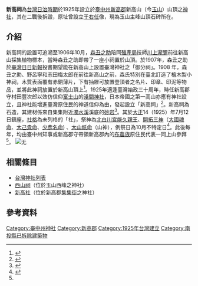 {{日本神社||name=新高祠|img=File:Nitaka shi.jpg|img_capt=新高祠|image_width=250px|nihongo=新高祠|hiragana=にいたかし|romaji=Nītaka jinja|location={{TWN-JPN}}[[臺中州|臺中州]][[新高郡|新高郡]]新高主山山頂|god=[[北白川宮能久親王|北白川宮能久親王]]、[[開拓三神|開拓三神]]（[[大國魂命|大國魂命]]、[[大己貴命|大己貴命]]、[[少彥名命|少彥名命]]) 、[[大山祇命|大山祇命]]|type=社|struct=砂岩|open_year=大正十四年（1925年）|close_year=不明|cere_date=10月不定日}}

'''新高祠'''為[[台灣日治時期|台灣日治時期]]於1925年設立於[[臺中州|臺中州]][[新高郡|新高郡]]新高山（今[[玉山|玉山]]）山頂之[[神社|神社]]，其在二戰後拆毀，原址曾設立[[于右任|于右任]]像，現為玉山主峰山頂石碑所在。

== 介紹 ==
新高祠的設置可追溯至1906年10月，[[森丑之助|森丑之助]]陪同[[臺灣總督府殖產局|殖產局]]技師[[川上瀧彌|川上瀧彌]]前往新高山採集植物標本，當時森丑之助即帶了一座小祠置於山頂。於1907年，森丑之助於[[臺灣日日新報|臺灣日日新報]]投書期望能在新高山上設置臺灣神社之「御分祠」。1908 年，森丑之助、野呂寧和志田梅太郎在前往新高山之前，森氏特別在臺北訂造了檜木製小神祠，木質表面覆有赤銅薄片，下有抽屜可放置登頂者之名片、印章、印泥等物品，並將此神祠放置於新高山頂上<ref name=":0">{{Cite book|title=玉山史話|last=林|first=玫君|publisher=玉山國家公園|year=2012|isbn=|location=|pages=}}</ref>。1925年適逢臺灣始政三十周年，時任新高郡守村田豐次郎以效仿信仰[[富士山|富士山]]的[[淺間神社|淺間神社]]，日本帝國之第一高山亦應有神社設立，且神社能增進臺灣原住民的神道信仰為由，發起設立「新高祠」<ref>{{Cite journal|title=雲表に執行せる新高祠の祭典|author=臺灣警察協會|url=|journal=臺灣警察協會雜誌|issue=|doi=|others=|year=1927-12-01|volume=|page=|pmid=}}</ref>。新高祠為石造，其建材係來自集集附近[[濁水溪|濁水溪]]溪底的[[砂岩|砂岩]]<ref>{{Cite journal|title=新高祠に鳥居建立の必要|author=社團法人臺灣山岳會|url=|journal=臺灣山岳彙報|issue=|doi=|others=|year=1943-02-03|volume=|page=|pmid=}}</ref>。其於[[大正|大正]]14（1925）年7月12日鎮座，[[社格|社格]]為未列格的「社」，祭神為[[北白川宮能久親王|北白川宮能久親王]]、[[開拓三神|開拓三神]]（[[大國魂命|大國魂命]]、[[大己貴命|大己貴命]]、[[少彥名命|少彥名命]]) 、[[大山祇命|大山祇命]]（山神），例祭日為10月不特定日<ref>{{Cite book|title=新高郡管內概況|last=新高郡役所|first=|publisher=|year=1936-10-25|isbn=|location=|pages=}}</ref>。此後每年，均由臺中州知事或新高郡守帶領新高郡內的[[布農族|布農族]]原住民代表一同上山參拜<ref name=":0" />。
[[File:新高祠.jpg|无]]

== 相關條目 ==

* [[台灣神社列表|台灣神社列表]]
* [[西山祠|西山祠]]（位於玉山西峰之神社）
* [[新高社|新高社]]（位於新高郡[[集集街|集集街]]之神社）

== 參考資料 ==
<references />
[[Category:臺中州神社|Category:臺中州神社]]
[[Category:新高郡|Category:新高郡]]
[[Category:1925年台灣建立|Category:1925年台灣建立]]
[[Category:南投縣已拆除建築物|Category:南投縣已拆除建築物]]